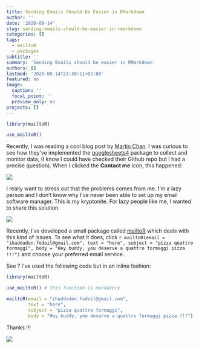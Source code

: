 ```yaml
---
title: Sending Emails Should Be Easier in RMarkdown
author: ''
date: '2020-09-14'
slug: sending-emails-should-be-easier-in-rmarkdown
categories: []
tags:
  - mailtoR
  - packages
subtitle: ''
summary: 'Sending Emails should be easier in RMarkdown'
authors: []
lastmod: '2020-09-14T23:30:11+02:00'
featured: no
image:
  caption: ''
  focal_point: ''
  preview_only: no
projects: []
---
```


```r
library(mailtoR)

use_mailtoR()
```


Recently, I was reading a cool blog post by [Martin Chan](https://martinctc.github.io/index.html). I was curious to see how they've implemented the [googlesheets4](https://github.com/tidyverse/googlesheets4) package to collect and monitor data, (I know I could have checked their Github repo but I had a precise question). When I clicked the __Contact me__ icon, this happened: 

![](/post/2020-09-14-sending-emails-should-be-must-be-easier-in-rmarkdown.en_files/example11.gif)

I really want to stress out that the problems comes from me. I'm a lazy person and I don't know why I've never been able to set up my email software manager. This is my kryptonite. For lazy people like me, I wanted to share this solution. 


![](https://media.giphy.com/media/z0mMFvI7U27V6/giphy.gif)

Recently, I've developed a small package called [mailtoR](https://github.com/feddelegrand7/mailtoR) which deals with this kind of issues. To see what it does, click `r mailtoR(email = "ihaddaden.fodeil@gmail.com", text = "here", subject = "pizza quattro formaggi", body = "Hey buddy, you deserve a quattro formaggi pizza !!!")` and choose your preferred email service. 


See ? I've used the following code but in an inline fashion:

```r

library(mailtoR)

use_mailtoR() # This function is mandatory

mailtoR(email = "ihaddaden.fodeil@gmail.com", 
        text = "here", 
        subject = "pizza quattro formaggi", 
        body = "Hey buddy, you deserve a quattro formaggi pizza !!!")
```


Thanks !!!

![](https://media.giphy.com/media/RQSuZfuylVNAY/giphy.gif)